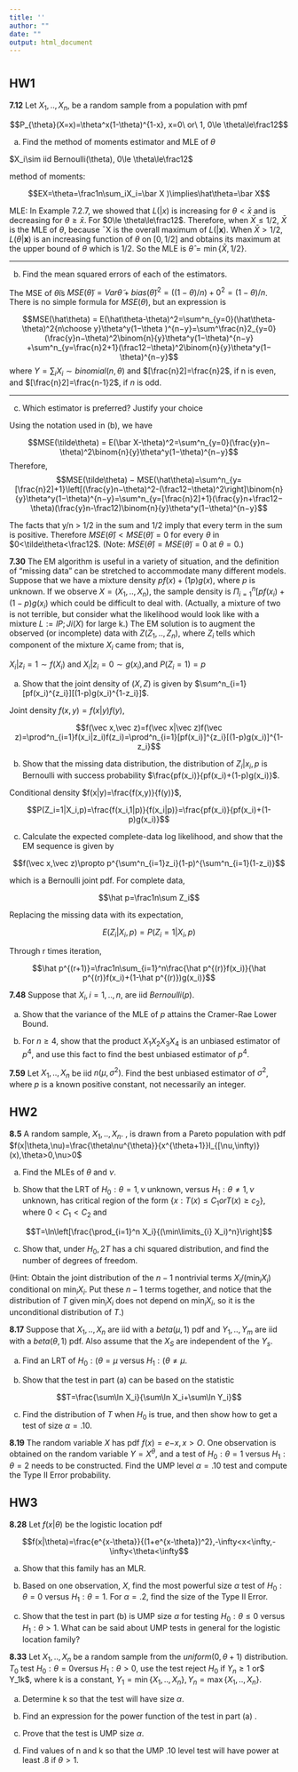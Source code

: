 ```yaml
---
title: ''
author: ""
date: ""
output: html_document
---
```


#  {.tabset .tabset-fade .tabset-pills}

## HW1

**7.12** Let $X_1,..,X_n$, be a random sample from a population with pmf

$$P_{\theta}(X=x)=\theta^x(1-\theta)^{1-x}, x=0\ or\ 1, 0\le \theta\le\frac12$$

(a) Find the method of moments estimator and MLE of $\theta$

$X_i\sim iid Bernoulli(\theta), 0\le \theta\le\frac12$

method of moments:

$$EX=\theta=\frac1n\sum_iX_i=\bar X )\implies\hat\theta=\bar X$$

MLE: In Example 7.2.7, we showed that $L(|x)$ is increasing for $\theta<\bar x$ and is decreasing for $\theta\ge\bar x$. For $0\le \theta\le\frac12$. Therefore, when $\bar X\le1/2$, $\bar X$ is the MLE of $\theta$, because ¯X is the overall maximum of $L(|\mathbf{x})$. When $\bar X > 1/2$, $L(\theta|\mathbf{x})$ is an increasing function of $\theta$ on $[0, 1/2]$ and obtains its maximum at the upper bound of $\theta$ which is $1/2$. So the MLE is $\hat\theta=\min\{\bar X,1/2\}$.

 ---
 
(b) Find the mean squared errors of each of the estimators.

The MSE of $\tilde\theta$is $MSE(\tilde\theta) = Var\tilde\theta + bias(\tilde\theta)^2=((1−\theta)/n)+0^2=(1−\theta)/n$. There is no simple formula for $MSE(\theta)$, but an expression is 

$$MSE(\hat\theta) = E(\hat\theta-\theta)^2=\sum^n_{y=0}(\hat\theta-\theta)^2{n\choose y}\theta^y(1−\theta )^{n−y}=\sum^\frac{n}2_{y=0}(\frac{y}n−\theta)^2\binom{n}{y}\theta^y(1−\theta)^{n−y} +\sum^n_{y=\frac{n}2+1}(\frac12−\theta)^2\binom{n}{y}\theta^y(1−\theta)^{n−y}$$
where $Y=\sum_iX_i\sim binomial(n,\theta)$ and $[\frac{n}2]=\frac{n}2$, if n is even, and $[\frac{n}2]=\frac{n-1}2$, if $n$ is odd.

 ---
 
(c) Which estimator is preferred? Justify your choice

Using the notation used in (b), we have

$$MSE(\tilde\theta) = E(\bar X-\theta)^2=\sum^n_{y=0}(\frac{y}n−\theta)^2\binom{n}{y}\theta^y(1−\theta)^{n−y}$$
Therefore,
$$MSE(\tilde\theta) − MSE(\hat\theta)=\sum^n_{y=[\frac{n}2]+1}\left[(\frac{y}n−\theta)^2-(\frac12−\theta)^2\right]\binom{n}{y}\theta^y(1−\theta)^{n−y}=\sum^n_{y=[\frac{n}2]+1}(\frac{y}n+\frac12−\theta)(\frac{y}n-\frac12)\binom{n}{y}\theta^y(1−\theta)^{n−y}$$
 
The facts that y/n > 1/2 in the sum and     1/2 imply that every term in the sum is positive.
Therefore $MSE(\hat\theta)<MSE(\tilde\theta)=0$ for every $\theta$ in $0<\tilde\theta<\frac12$. (Note: $MSE(\hat\theta)=MSE(\tilde\theta)=0$ at $\theta=0$.)
  
  

**7.30** The EM algorithm is useful in a variety of situation, and the definition of "missing data" can be stretched to accommodate many different models. Suppose that we have a mixture density $pf(x) + (1 p)g(x)$, where $p$ is unknown. If we observe $X = (X_1,..,X_n)$, the sample density is $\Pi_{i=1}^n[pf(x_i)+(1-p)g(x_i)$ which could be difficult to deal with. (Actually, a mixture of two is not terrible, but consider what the likelihood would look like with a mixture $L:=l P;Ji(X)$ for large k.)
The EM solution is to augment the observed (or incomplete) data with $Z (Z_1,..,Z_n)$, where $Z_i$ tells which component of the mixture $X_i$ came from; that is,

$X_i|z_i=1\sim f(X_i)$ and $X_i|z_i=0\sim g(x_i)$,and $P(Z_i=1)=p$

(a) Show that the joint density of $(X,Z)$ is given by $\sum^n_{i=1}[pf(x_i)^{z_i}][(1-p)g(x_i)^{1-z_i}]$.

Joint density $f(x,y)=f(x|y)f(y)$,

$$f(\vec x,\vec z)=f(\vec x|\vec z)f(\vec z)=\prod^n_{i=1}f(x_i|z_i)f(z_i)=\prod^n_{i=1}[pf(x_i)]^{z_i}[(1-p)g(x_i)]^{1-z_i}$$

(b) Show that the missing data distribution, the distribution of $Z_i|x_i,p$ is Bernoulli with success probability $\frac{pf(x_i)}{pf(x_i)+(1-p)g(x_i)}$.

Conditional density $f(x|y)=\frac{f(x,y)}{f(y)}$,

$$P(Z_i=1|X_i,p)=\frac{f(x_i,1|p)}{f(x_i|p)}=\frac{pf(x_i)}{pf(x_i)+(1-p)g(x_i)}$$

(c) Calculate the expected complete-data log likelihood, and show that the EM sequence is given by

$$f(\vec x,\vec z)\propto p^{\sum^n_{i=1}z_i}(1-p)^{\sum^n_{i=1}(1-z_i)}$$

which is a Bernoulli joint pdf. For complete data,

$$\hat p=\frac1n\sum Z_i$$

Replacing the missing data with its expectation,

$$E(Z_i|X_i,p)=P(Z_i=1|X_i,p)$$

Through r times iteration,

$$\hat p^{(r+1)}=\frac1n\sum_{i=1}^n\frac{\hat p^{(r)}f(x_i)}{\hat p^{(r)}f(x_i)+(1-\hat p^{(r)})g(x_i)}$$

**7.48** Suppose that $X_i, i=1,..,n$, are iid $Bernoulli(p)$.

(a) Show that the variance of the MLE of $p$ attains the Cramer-Rae Lower Bound.

(b) For $n\ge4$, show that the product $X_1X_2X_3X_4$ is an unbiased estimator of $p^4$, and use this fact to find the best unbiased estimator of $p^4$.



**7.59** Let $X_1,..,X_n$ be iid $n(\mu, \sigma^2)$. Find the best unbiased estimator of $\sigma^2$, where $p$ is a known positive constant, not necessarily an integer.


## HW2

**8.5** A random sample, $X_1,..,X_n$. , is drawn from a Pareto population with pdf $f(x|\theta,\nu)=\frac{\theta\nu^{\theta}}{x^{\theta+1}}I_{[\nu,\infty)}(x),\theta>0,\nu>0$

(a) Find the MLEs of $\theta$ and $\nu$.


(b) Show that the LRT of $H_0:\theta=1, \nu$ unknown, versus $H_1: \theta\ne1,\nu$ unknown, has critical region of the form $\{x:T(x)\le C_1 or T(x)\ge c_2\}$, where $0<C_1<C_2$ and

$$T=\ln\left[\frac{\prod_{i=1}^n X_i}{(\min\limits_{i} X_i)^n}\right]$$

(c) Show that, under $H_0, 2T$ has a chi squared distribution, and find the number of degrees of freedom. 

(Hint: Obtain the joint distribution of the $n-1$ nontrivial terms $X_i/(\min_i X_i)$ conditional on $\min_i X_i$. Put these $n-1$ terms together, and notice that the distribution of $T$ given $\min_i X_i$ does not depend on $\min_i X_i$, so it is the unconditional distribution of $T$.)



**8.17** Suppose that $X_1,..,X_n$ are iid with a $beta(\mu,1)$ pdf and $Y_1,..,Y_m$ are iid with a $beta(\theta,1)$ pdf. Also assume that the $X_S$ are independent of the $Y_s$.

(a) Find an LRT of $H_0:(\theta=\mu$ versus $H_1:(\theta\ne\mu$.

(b) Show that the test in part (a) can be based on the statistic

$$T=\frac{\sum\ln X_i}{\sum\ln X_i+\sum\ln Y_i}$$

(c) Find the distribution of $T$ when $H_0$ is true, and then show how to get a test of size $\alpha=.10$.

**8.19** The random variable $X$ has pdf $f(x)=e{-x}, x>O$. One observation is obtained on the random variable $Y=X^{\theta}$, and a test of $H_0:\theta=1$ versus $H_1:\theta=2$ needs to be constructed. Find the UMP level $\alpha=.10$ test and compute the Type II Error probability.

## HW3

**8.28** Let $f(x|\theta)$ be the logistic location pdf

$$f(x|\theta)=\frac{e^{x-\theta}}{(1+e^{x-\theta})^2},-\infty<x<\infty,-\infty<\theta<\infty$$

(a) Show that this family has an MLR.

(b) Based on one observation, $X$, find the most powerful size $\alpha$ test of $H_0:\theta=0$ versus $H_1:\theta=1$. For $\alpha=.2$, find the size of the Type II Error.

(c) Show that the test in part (b) is UMP size $\alpha$ for testing $H_0:\theta\le0$ versus $H_1:\theta>1$. What can be said about UMP tests in general for the logistic location family?


**8.33** Let $X_1,..,X_n$ be a random sample from the $uniform(0,\theta+1)$ distribution. $T_0$ test
$H_0:\theta=0$versus $H_1:\theta>0$, use the test reject $H_0$ if $Y_n\ge1$ or$ Y_1\ge k$, where k is a constant, $Y_1= \min\{X_1,..,X_n\}, Y_n= \max\{X_1,..,X_n\}$.

(a) Determine k so that the test will have size $\alpha$.

(b) Find an expression for the power function of the test in part (a) .

(c) Prove that the test is UMP size $\alpha$.

(d) Find values of n and k so that the UMP .10 level test will have power at least .8 if $\theta>1$.




